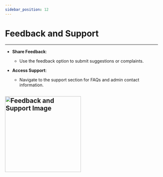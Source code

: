 ```yaml
---
sidebar_position: 12
---
```



# Feedback and Support
---
- **Share Feedback**:

  - Use the feedback option to submit suggestions or complaints.

- **Access Support**:
  - Navigate to the support section for FAQs and admin contact information.



<img src="/assets/guide-images/Feedback.png" alt="Feedback and Support
 Image" width="250" />
---